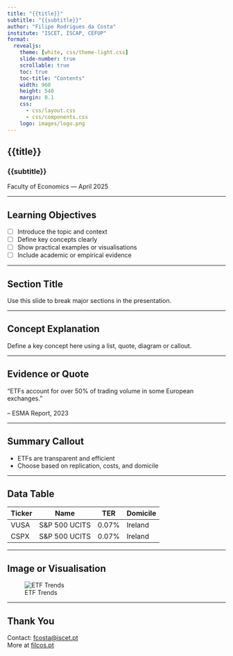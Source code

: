```yaml
---
title: "{{title}}"
subtitle: "{{subtitle}}"
author: "Filipe Rodrigues da Costa"
institute: "ISCET, ISCAP, CEFUP"
format:
  revealjs:
    theme: [white, css/theme-light.css]
    slide-number: true
    scrollable: true
    toc: true
    toc-title: "Contents"
    width: 960
    height: 540
    margin: 0.1
    css: 
      - css/layout.css
      - css/components.css
    logo: images/logo.png
---
```


<!-- Cover Slide -->
<section class="cover-slide">
  <h2>{{title}}</h2>
  <h3>{{subtitle}}</h3>
  <p>Faculty of Economics — April 2025</p>
</section>

---

## Learning Objectives

- ☐ Introduce the topic and context  
- ☐ Define key concepts clearly  
- ☐ Show practical examples or visualisations  
- ☐ Include academic or empirical evidence  

---

## Section Title {.section-slide}

Use this slide to break major sections in the presentation.

---

## Concept Explanation

Define a key concept here using a list, quote, diagram or callout.

---

## Evidence or Quote

<div class="quote-box">
  “ETFs account for over 50% of trading volume in some European exchanges.”  
  <br>– ESMA Report, 2023
</div>

---

## Summary Callout

::: {.summary}
- ETFs are transparent and efficient  
- Choose based on replication, costs, and domicile  
:::

---

## Data Table

| Ticker | Name           | TER    | Domicile |
|--------|----------------|--------|----------|
| VUSA   | S&P 500 UCITS  | 0.07%  | Ireland  |
| CSPX   | S&P 500 UCITS  | 0.07%  | Ireland  |

---

## Image or Visualisation

![ETF Trends](images/etf-trends.png)

---

## Thank You

Contact: [fcosta@iscet.pt](mailto:fcosta@iscet.pt)  
More at [filcos.pt](https://filcos.pt)
